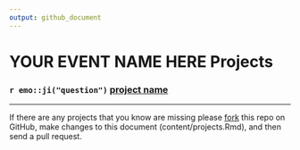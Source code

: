 ```yaml
---
output: github_document
---
```


# YOUR EVENT NAME HERE Projects <!--# update after your event--> 

### `r emo::ji("question")` [project name](url to project)


---

If there are any projects that you know are missing please
[fork](LINK TO YOUR REPO FOR THIS SITE)
this repo on GitHub, make changes to this document (content/projects.Rmd), and then send a pull
request.

